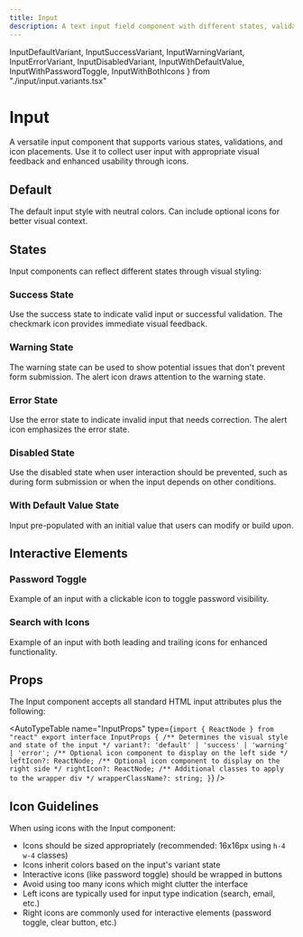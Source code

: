 ```yaml
---
title: Input
description: A text input field component with different states, validations, and icon support.
---
```


  InputDefaultVariant, 
  InputSuccessVariant,
  InputWarningVariant,
  InputErrorVariant,
  InputDisabledVariant,
  InputWithDefaultValue,
  InputWithPasswordToggle,
  InputWithBothIcons 
} from "./input/input.variants.tsx"

# Input

A versatile input component that supports various states, validations, and icon placements. Use it to collect user input with appropriate visual feedback and enhanced usability through icons.

## Default

The default input style with neutral colors. Can include optional icons for better visual context.

<InputDefaultVariant />

## States

Input components can reflect different states through visual styling:

### Success State

Use the success state to indicate valid input or successful validation. The checkmark icon provides immediate visual feedback.

<InputSuccessVariant />

### Warning State

The warning state can be used to show potential issues that don't prevent form submission. The alert icon draws attention to the warning state.

<InputWarningVariant />

### Error State

Use the error state to indicate invalid input that needs correction. The alert icon emphasizes the error state.

<InputErrorVariant />

### Disabled State

Use the disabled state when user interaction should be prevented, such as during form submission or when the input depends on other conditions.

<InputDisabledVariant />

### With Default Value State

Input pre-populated with an initial value that users can modify or build upon.

<InputWithDefaultValue />

## Interactive Elements

### Password Toggle

Example of an input with a clickable icon to toggle password visibility.

<InputWithPasswordToggle />

### Search with Icons

Example of an input with both leading and trailing icons for enhanced functionality.

<InputWithBothIcons />

## Props

The Input component accepts all standard HTML input attributes plus the following:

  <AutoTypeTable
      name="InputProps"
      type={`import { ReactNode } from "react"
export interface InputProps {
  /** Determines the visual style and state of the input */
  variant?: 'default' | 'success' | 'warning' | 'error';
  /** Optional icon component to display on the left side */
  leftIcon?: ReactNode;
  /** Optional icon component to display on the right side */
  rightIcon?: ReactNode;
  /** Additional classes to apply to the wrapper div */
  wrapperClassName?: string;
}`}
    />


## Icon Guidelines

When using icons with the Input component:

- Icons should be sized appropriately (recommended: 16x16px using `h-4 w-4` classes)
- Icons inherit colors based on the input's variant state
- Interactive icons (like password toggle) should be wrapped in buttons
- Avoid using too many icons which might clutter the interface
- Left icons are typically used for input type indication (search, email, etc.)
- Right icons are commonly used for interactive elements (password toggle, clear button, etc.)
